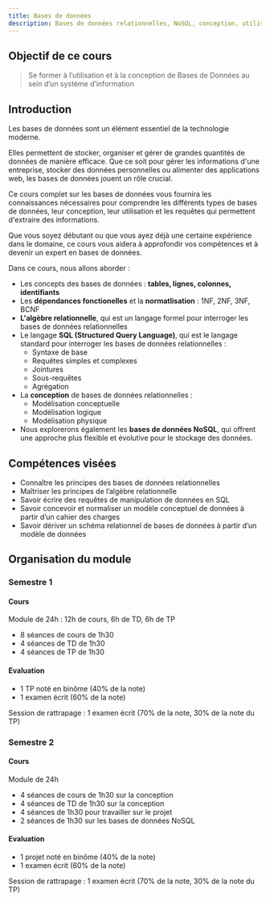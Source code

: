 ```yaml
---
title: Bases de données
description: Bases de données relationnelles, NoSQL, conception, utilisation, requêtes, etc.
---
```


## Objectif de ce cours

> Se former à l’utilisation et à la conception de Bases de Données au sein d’un système d’information

## Introduction

Les bases de données sont un élément essentiel de la technologie moderne. 

Elles permettent de stocker, organiser et gérer de grandes quantités de données de manière efficace. Que ce soit pour gérer les informations d'une entreprise, stocker des données personnelles ou alimenter des applications web, les bases de données jouent un rôle crucial.

Ce cours complet sur les bases de données vous fournira les connaissances nécessaires pour comprendre les différents types de bases de données, leur conception, leur utilisation et les requêtes qui permettent d'extraire des informations. 

Que vous soyez débutant ou que vous ayez déjà une certaine expérience dans le domaine, ce cours vous aidera à approfondir vos compétences et à devenir un expert en bases de données.

Dans ce cours, nous allons aborder :

- Les concepts des bases de données : **tables, lignes, colonnes, identifiants**
- Les **dépendances fonctionelles** et la **normatlisation** : 1NF, 2NF, 3NF, BCNF
- **L'algèbre relationnelle**, qui est un langage formel pour interroger les bases de données relationnelles
- Le langage **SQL (Structured Query Language)**, qui est le langage standard pour interroger les bases de données relationnelles :
	- Syntaxe de base
	- Requêtes simples et complexes
	- Jointures
	- Sous-requêtes
	- Agrégation
- La **conception** de bases de données relationnelles : 
	- Modélisation conceptuelle
	- Modélisation logique
	- Modélisation physique
-  Nous explorerons également les **bases de données NoSQL**, qui offrent une approche plus flexible et évolutive pour le stockage des données.


## Compétences visées

* Connaître les principes des bases de données relationnelles
* Maîtriser les principes de l’algèbre relationnelle
* Savoir écrire des requêtes de manipulation de données en SQL
* Savoir concevoir et normaliser un modèle conceptuel de données à partir d’un cahier des charges
* Savoir dériver un schéma relationnel de bases de données à partir d’un modèle de données

## Organisation du module 

### Semestre 1

#### Cours

Module de 24h : 12h de cours, 6h de TD, 6h de TP

* 8 séances de cours de 1h30
* 4 séances de TD de 1h30
* 4 séances de TP de 1h30

#### Evaluation

* 1 TP noté en binôme (40% de la note)
* 1 examen écrit (60% de la note)

Session de rattrapage : 1 examen écrit (70% de la note, 30% de la note du TP)

### Semestre 2

#### Cours

Module de 24h

* 4 séances de cours de 1h30 sur la conception
* 4 séances de TD de 1h30 sur la conception
* 4 séances de 1h30 pour travailler sur le projet
* 2 séances de 1h30 sur les bases de données NoSQL

#### Evaluation

* 1 projet noté en binôme (40% de la note)
* 1 examen écrit (60% de la note)

Session de rattrapage : 1 examen écrit (70% de la note, 30% de la note du TP)
